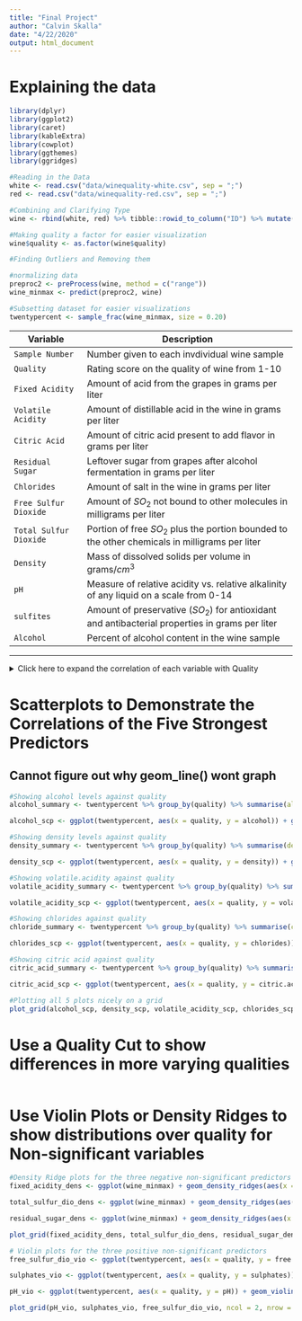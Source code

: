 ```yaml
---
title: "Final Project"
author: "Calvin Skalla"
date: "4/22/2020"
output: html_document
---
```


# Explaining the data
```r
library(dplyr)
library(ggplot2)
library(caret)
library(kableExtra)
library(cowplot)
library(ggthemes)
library(ggridges)

#Reading in the Data
white <- read.csv("data/winequality-white.csv", sep = ";")
red <- read.csv("data/winequality-red.csv", sep = ";")

#Combining and Clarifying Type
wine <- rbind(white, red) %>% tibble::rowid_to_column("ID") %>% mutate(Type = ifelse(ID <= 4898, 1, 0)) %>% select(-ID)

#Making quality a factor for easier visualization
wine$quality <- as.factor(wine$quality)

#Finding Outliers and Removing them

#normalizing data
preproc2 <- preProcess(wine, method = c("range"))
wine_minmax <- predict(preproc2, wine)

#Subsetting dataset for easier visualizations
twentypercent <- sample_frac(wine_minmax, size = 0.20)
```

Variable               Description
--------               -----------
`Sample Number`        Number given to each invdividual wine sample
`Quality`              Rating score on the quality of wine from 1-10
`Fixed Acidity`        Amount of acid from the grapes in grams per liter
`Volatile Acidity`     Amount of distillable acid in the wine in grams per liter
`Citric Acid`          Amount of citric acid present to add flavor in grams per liter
`Residual Sugar`       Leftover sugar from grapes after alcohol fermentation in grams per liter
`Chlorides`            Amount of salt in the wine in grams per liter
`Free Sulfur Dioxide`  Amount of $SO_2$ not bound to other molecules in milligrams per liter
`Total Sulfur Dioxide` Portion of free $SO_2$ plus the portion bounded to the other chemicals in milligrams per liter
`Density`              Mass of dissolved solids per volume in grams/$cm^3$ 
`pH`                   Measure of relative acidity vs. relative alkalinity of any liquid on a scale from 0-14
`sulfites`             Amount of preservative ($SO_2$) for antioxidant and antibacterial properties in grams per liter
`Alcohol`              Percent of alcohol content in the wine sample
--------               ------------
***

 <details>
  <summary> Click here to expand the correlation of each variable with Quality </summary>
```r
#Correlation of Variables Table
cor_seq <- cor(x = wine_minmax[,1:11], y = as.numeric(wine_minmax$quality))
colnames(cor_seq) = c("Correlation")
variables = c("Fixed Acidity", "Volatile Acidity", "Citric Acid", "Residual Sugar", "Chlorides", "Free Sulfur Dioxide", "Total Sulfur Dioxide", "Density", "pH", "Sulfites", "Alcohol")

levels_of_significance = c("NSF", "(- -)", "(+)", "NSF", "(- -)", "NSF", "NSF", "(- - -)", "NSF", "NSF", "(+++)")

cor_data_frame <- data.frame("Variables" = variables, "Correlation" = cor_seq, "Significance" = levels_of_significance)
cor_data_frame <- cor_data_frame[order(-cor_data_frame$Correlation),]

cor_kbl <- kable(cor_data_frame, align = "lcc", caption = "Correlation of each variable with Quality", row.names = F) %>% kable_styling(bootstrap_options = c("striped", "hover", "condensed", "responsive", fixed_thead = T), full_width = F) %>% row_spec(11, hline_after = T) %>% footnote(number = c("(+) refers to having a positive correlation with quality", "NSF refers to not having a sufficient correlation with quality", "(-) refers to having negative correlation with quality"))
cor_kbl
```
</details>

# Scatterplots to Demonstrate the Correlations of the Five Strongest Predictors
## Cannot figure out why geom_line() wont graph
```r
#Showing alcohol levels against quality
alcohol_summary <- twentypercent %>% group_by(quality) %>% summarise(alcohol = mean(alcohol))

alcohol_scp <- ggplot(twentypercent, aes(x = quality, y = alcohol)) + geom_point(alpha = 1/10, position = position_jitter(height = 0.2, width = 0.2), color = "blue3") + geom_line(data = alcohol_summary, aes(quality, alcohol), size = 2) + geom_point(data = alcohol_summary, size = 2, color = "yellow")

#Showing density levels against quality
density_summary <- twentypercent %>% group_by(quality) %>% summarise(density = mean(density))

density_scp <- ggplot(twentypercent, aes(x = quality, y = density)) + geom_point(alpha = 1/10, position = position_jitter(height = 0.2, width = 0.2), color = "blue3") + geom_line(data = density_summary, size = 2, color = "yellow") + geom_point(data = density_summary, size = 2, color = "yellow")

#Showing volatile.acidity against quality
volatile_acidity_summary <- twentypercent %>% group_by(quality) %>% summarise(volatile.acidity = mean(volatile.acidity))

volatile_acidity_scp <- ggplot(twentypercent, aes(x = quality, y = volatile.acidity)) + geom_point(alpha = 1/10, position = position_jitter(height = 0.2, width = 0.2), color = "blue3") + geom_line(data = volatile_acidity_summary) + geom_point(data = volatile_acidity_summary, size = 2, color = "yellow")

#Showing chlorides against quality
chloride_summary <- twentypercent %>% group_by(quality) %>% summarise(chlorides = mean(chlorides))

chlorides_scp <- ggplot(twentypercent, aes(x = quality, y = chlorides)) + geom_point(alpha = 1/10, position = position_jitter(height = 0.2, width = 0.2), color = "blue3") + geom_line(data = chloride_summary, size = 2, color = "yellow") + geom_point(data = chloride_summary, size = 2, color = "yellow")

#Showing citric acid against quality
citric_acid_summary <- twentypercent %>% group_by(quality) %>% summarise(citric.acid = mean(citric.acid))

citric_acid_scp <- ggplot(twentypercent, aes(x = quality, y = citric.acid)) + geom_point(alpha = 1/10, position = position_jitter(height = 0.2, width = 0.2), color = "blue3") + geom_line(data = citric_acid_summary, size = 2) + geom_point(data = citric_acid_summary, size = 2, color = "yellow")

#Plotting all 5 plots nicely on a grid
plot_grid(alcohol_scp, density_scp, volatile_acidity_scp, chlorides_scp, citric_acid_scp, ncol = 2, nrow = 3)
```

# Use a Quality Cut to show differences in more varying qualities
```r

```

# Use Violin Plots or Density Ridges to show distributions over quality for Non-significant variables
```r
#Density Ridge plots for the three negative non-significant predictors
fixed_acidity_dens <- ggplot(wine_minmax) + geom_density_ridges(aes(x = fixed.acidity, y = quality))

total_sulfur_dio_dens <- ggplot(wine_minmax) + geom_density_ridges(aes(x = total.sulfur.dioxide, y = quality))

residual_sugar_dens <- ggplot(wine_minmax) + geom_density_ridges(aes(x = residual.sugar, y = quality))

plot_grid(fixed_acidity_dens, total_sulfur_dio_dens, residual_sugar_dens, ncol = 2, nrow = 2)

# Violin plots for the three positive non-significant predictors
free_sulfur_dio_vio <- ggplot(twentypercent, aes(x = quality, y = free.sulfur.dioxide)) + geom_violin() + coord_flip()

sulphates_vio <- ggplot(twentypercent, aes(x = quality, y = sulphates)) + geom_violin() + coord_flip()

pH_vio <- ggplot(twentypercent, aes(x = quality, y = pH)) + geom_violin() + coord_flip()

plot_grid(pH_vio, sulphates_vio, free_sulfur_dio_vio, ncol = 2, nrow = 2)
```

